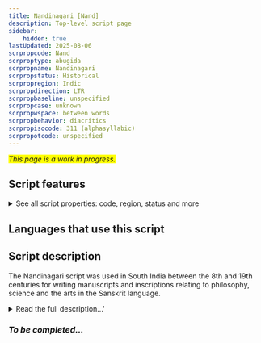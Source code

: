 ```yaml
---
title: Nandinagari [Nand]
description: Top-level script page
sidebar:
    hidden: true
lastUpdated: 2025-08-06
scrpropcode: Nand
scrproptype: abugida
scrpropname: Nandinagari
scrpropstatus: Historical
scrpropregion: Indic
scrpropdirection: LTR
scrpropbaseline: unspecified
scrpropcase: unknown
scrpropwspace: between words
scrpropbehavior: diacritics
scrpropisocode: 311 (alphasyllabic)
scrpropotcode: unspecified
---
```


<span style='background-color:yellow'>_This page is a work in progress._</span>


## Script features

<details>
<summary> See all script properties: code, region, status and more</summary>
<ScriptInfo />
</details>

## Languages that use this script

<WsList script='Nand' wsMax='5' />

## Script description

The Nandinagari script was used in South India between the 8th and 19th centuries for writing manuscripts and inscriptions relating to philosophy, science and the arts in the Sanskrit language.

<details><summary>Read the full description...'</summary>_Not yet available._</details>

### _To be completed..._


